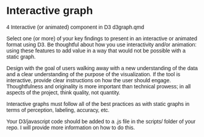 # Interactive graph

4 Interactive (or animated) component in D3  d3graph.qmd

Select one (or more) of your key findings to present in an interactive or animated format using D3. Be thoughtful about how you use interactivity and/or animation: using these features to add value in a way that would not be possible with a static graph. 

Design with the goal of users walking away with a new understanding of the data and a clear understanding of the purpose of the visualization. If the tool is interactive, provide clear instructions on how the user should engage. Thoughtfulness and originality is more important than technical prowess; in all aspects of the project, think quality, not quantity. 

Interactive graphs must follow all of the best practices as with static graphs in terms of perception, labeling, accuracy, etc.

Your D3/javascript code should be added to a .js file in the scripts/ folder of your repo. I will provide more information on how to do this.


<style>
  * {
    font-family: sans-serif;
  }
</style> 


<div id="plot" style="width: 900px; height: 550px;">

</div>

<script src="plotly-2.27.0.min.js""></script>
<script src="https://cdn.jsdelivr.net/npm/d3@7"></script>
<script src="scripts/myscript.js"></script>


